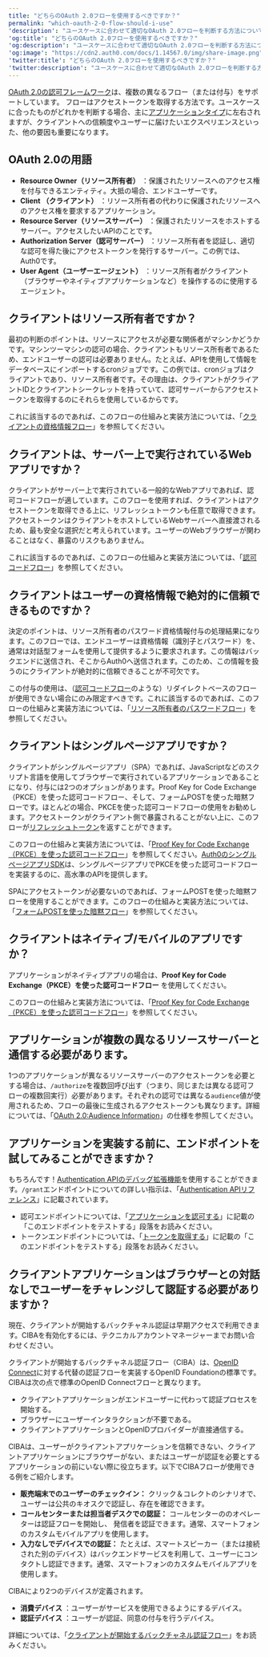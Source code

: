 ```yaml
---
title: "どちらのOAuth 2.0フローを使用するべきですか？"
permalink: "which-oauth-2-0-flow-should-i-use"
'description': "ユースケースに合わせて適切なOAuth 2.0フローを判断する方法について説明します。"
'og:title': "どちらのOAuth 2.0フローを使用するべきですか？"
'og:description': "ユースケースに合わせて適切なOAuth 2.0フローを判断する方法について説明します。"
'og:image': "https://cdn2.auth0.com/docs/1.14567.0/img/share-image.png"
'twitter:title': "どちらのOAuth 2.0フローを使用するべきですか？"
'twitter:description': "ユースケースに合わせて適切なOAuth 2.0フローを判断する方法について説明します。"
---
```


[OAuth 2.0の認可フレームワーク](/ja-jp/authenticate/protocols/oauth)は、複数の異なるフロー（または付与）をサポートしています。 <Tooltip data-tooltip-id="react-containers-DefinitionTooltip-0" href="/ja-jp/glossary?term=flow" tip="フロー: アクションを使用して拡張できるプロセス。各フローはそれぞれ1つ以上のトリガーで構成され、Auth0手順の単一ポイント中に情報が移動する論理パイプラインを表します。" cta="用語集の表示">フロー</Tooltip>はアクセストークンを取得する方法です。ユースケースに合ったものがどれかを判断する場合、主に[アプリケーションタイプ](/ja-jp/get-started/applications)に左右されますが、クライアントへの信頼度やユーザーに届けたいエクスペリエンスといった、他の要因も重要になります。

## OAuth 2.0の用語

* **<Tooltip data-tooltip-id="react-containers-DefinitionTooltip-1" href="/ja-jp/glossary?term=resource-owner" tip="リソース所有者: 保護されたリソースへのアクセスを許可できるエンティティ（ユーザーやアプリケーションなど）。" cta="用語集の表示">Resource Owner</Tooltip>（リソース所有者）** ：保護されたリソースへのアクセス権を付与できるエンティティ。大抵の場合、エンドユーザーです。
* **Client （クライアント）** ：リソース所有者の代わりに保護されたリソースへのアクセス権を要求するアプリケーション。
* **<Tooltip data-tooltip-id="react-containers-DefinitionTooltip-2" href="/ja-jp/glossary?term=resource-server" tip="リソースサーバー: 保護されたリソースをホストするサーバー。リソースサーバーは保護されたリソースの要求を受け入れ、応答します。" cta="用語集の表示">Resource Server</Tooltip>（リソースサーバー）** ：保護されたリソースをホストするサーバー。アクセスしたいAPIのことです。
* **<Tooltip data-tooltip-id="react-containers-DefinitionTooltip-3" href="/ja-jp/glossary?term=authorization-server" tip="認可サーバー: ユーザーによるアクセスの限界を定義するために使用される集中管理型サーバー。たとえば、認可サーバーは、ユーザーが利用できるデータ、タスク、機能を制御できます。" cta="用語集の表示">Authorization Server</Tooltip>（認可サーバー）** ：リソース所有者を認証し、適切な認可を得た後にアクセストークンを発行するサーバー。この例では、Auth0です。
* **User Agent（ユーザーエージェント）** ：リソース所有者がクライアント（ブラウザーやネイティブアプリケーションなど）を操作するのに使用するエージェント。

## クライアントはリソース所有者ですか？

最初の判断のポイントは、リソースにアクセスが必要な関係者がマシンかどうかです。マシンツーマシンの認可の場合、クライアントもリソース所有者であるため、エンドユーザーの認可は必要ありません。たとえば、APIを使用して情報をデータベースにインポートするcronジョブです。この例では、cronジョブはクライアントであり、リソース所有者です。その理由は、クライアントがクライアントIDとクライアントシークレットを持っていて、認可サーバーからアクセストークンを取得するのにそれらを使用しているからです。

これに該当するのであれば、このフローの仕組みと実装方法については、「[クライアントの資格情報フロー](/ja-jp/get-started/authentication-and-authorization-flow/client-credentials-flow)」を参照してください。

## クライアントは、サーバー上で実行されているWebアプリですか？

クライアントがサーバー上で実行されている一般的なWebアプリであれば、認可コードフローが適しています。このフローを使用すれば、クライアントはアクセストークンを取得できる上に、リフレッシュトークンも任意で取得できます。アクセストークンはクライアントをホストしているWebサーバーへ直接渡されるため、最も安全な選択だと考えられています。ユーザーのWebブラウザーが関わることはなく、暴露のリスクもありません。

これに該当するのであれば、このフローの仕組みと実装方法については、「[認可コードフロー](/ja-jp/get-started/authentication-and-authorization-flow/authorization-code-flow)」を参照してください。

## クライアントはユーザーの資格情報で絶対的に信頼できるものですか？

決定のポイントは、リソース所有者のパスワード資格情報付与の処理結果になります。このフローでは、エンドユーザーは資格情報（識別子とパスワード）を、通常は対話型フォームを使用して提供するように要求されます。この情報はバックエンドに送信され、そこからAuth0へ送信されます。このため、この情報を扱うのにクライアントが絶対的に信頼できることが不可欠です。

この付与の使用は、（[認可コードフロー](/ja-jp/get-started/authentication-and-authorization-flow/authorization-code-flow)のような）リダイレクトベースのフローが使用できない場合にのみ限定すべきです。これに該当するのであれば、このフローの仕組みと実装方法については、「[リソース所有者のパスワードフロー](/ja-jp/get-started/authentication-and-authorization-flow/resource-owner-password-flow)」を参照してください。

## クライアントはシングルページアプリですか？

クライアントがシングルページアプリ（SPA）であれば、JavaScriptなどのスクリプト言語を使用してブラウザーで実行されているアプリケーションであることになり、付与には2つのオプションがあります。Proof Key for Code Exchange（PKCE）を使った認可コードフロー、そして、フォームPOSTを使った暗黙フローです。ほとんどの場合、PKCEを使った認可コードフローの使用をお勧めします。アクセストークンがクライアント側で暴露されることがない上に、このフローが[リフレッシュトークン](/ja-jp/secure/tokens/refresh-tokens)を返すことができます。

このフローの仕組みと実装方法については、「[Proof Key for Code Exchange（PKCE）を使った認可コードフロー](/ja-jp/get-started/authentication-and-authorization-flow/authorization-code-flow-with-pkce)」を参照してください。[Auth0のシングルページアプリSDK](/ja-jp/libraries/auth0-single-page-app-sdk)は、シングルページアプリでPKCEを使った認可コードフローを実装するのに、高水準のAPIを提供します。

SPAにアクセストークンが必要ないのであれば、フォームPOSTを使った暗黙フローを使用することができます。このフローの仕組みと実装方法については、「[フォームPOSTを使った暗黙フロー](/ja-jp/get-started/authentication-and-authorization-flow/implicit-flow-with-form-post)」を参照してください。

## クライアントはネイティブ/モバイルのアプリですか？

アプリケーションがネイティブアプリの場合は、**Proof Key for Code Exchange（PKCE）を使った認可コードフロー** を使用してください。

このフローの仕組みと実装方法については、「[Proof Key for Code Exchange（PKCE）を使った認可コードフロー](/ja-jp/get-started/authentication-and-authorization-flow/authorization-code-flow-with-pkce)」を参照してください。

## アプリケーションが複数の異なるリソースサーバーと通信する必要があります。

1つのアプリケーションが異なるリソースサーバーのアクセストークンを必要とする場合は、`/authorize`を複数回呼び出す（つまり、同じまたは異なる認可フローの複数回実行）必要があります。それぞれの認可では異なる`audience`値が使用されるため、フローの最後に生成されるアクセストークンも異なります。詳細については、「[OAuth 2.0:Audience Information](https://tools.ietf.org/html/draft-tschofenig-oauth-audience-00#section-3)」の仕様を参照してください。

## アプリケーションを実装する前に、エンドポイントを試してみることができますか？

もちろんです！[Authentication APIのデバッグ拡張機能](/ja-jp/customize/extensions/authentication-api-debugger-extension)を使用することができます。`/grant`エンドポイントについての詳しい指示は、「[Authentication APIリファレンス](/ja-jp/api/authentication)」に記載されています。

* 認可エンドポイントについては、「[アプリケーションを認可する](/ja-jp/api/authentication#authorize-application)」に記載の「このエンドポイントをテストする」段落をお読みください。
* トークンエンドポイントについては、「[トークンを取得する](/ja-jp/api/authentication#get-token)」に記載の「このエンドポイントをテストする」段落をお読みください。

## クライアントアプリケーションはブラウザーとの対話なしでユーザーをチャレンジして認証する必要がありますか？

<Callout icon="file-lines" color="#0EA5E9" iconType="regular">

現在、クライアントが開始するバックチャネル認証は早期アクセスで利用できます。CIBAを有効化するには、テクニカルアカウントマネージャーまでお問い合わせください。

</Callout>

クライアントが開始するバックチャネル認証フロー（CIBA）は、[OpenID Connect](https://openid.net/developers/how-connect-works/)に対する代替の認証フローを実装する<Tooltip data-tooltip-id="react-containers-DefinitionTooltip-0" href="/ja-jp/glossary?term=openid" tip="OpenID: アプリケーションがログイン情報を収集および保存することなくにユーザーのIDを検証できるようにする認証用のオープン標準。" cta="用語集の表示">OpenID</Tooltip> Foundationの標準です。CIBAは次の点で標準のOpenID Connectフローと異なります。

* クライアントアプリケーションがエンドユーザーに代わって認証プロセスを開始する。
* ブラウザーにユーザーインタラクションが不要である。
* クライアントアプリケーションとOpenIDプロバイダーが直接通信する。

CIBAは、ユーザーがクライアントアプリケーションを信頼できない、クライアントアプリケーションにブラウザーがない、またはユーザーが認証を必要とするアプリケーションの前にいない際に役立ちます。以下でCIBAフローが使用できる例をご紹介します。

* **販売端末でのユーザーのチェックイン：** クリック＆コレクトのシナリオで、ユーザーは公共のキオスクで認証し、存在を確認できます。
* **コールセンターまたは担当者デスクでの認証：** コールセンターののオペレーターは認証フローを開始し、 発信者を認証できます。通常、スマートフォンのカスタムモバイルアプリを使用します。
* **入力なしでデバイスでの認証：** たとえば、スマートスピーカー（または接続された別のデバイス）はバックエンドサービスを利用して、ユーザーにコンタクトし認証できます。通常、スマートフォンのカスタムモバイルアプリを使用します。

CIBAにより2つのデバイスが定義されます。

* **消費デバイス** ：ユーザーがサービスを使用できるようにするデバイス。
* **認証デバイス** ：ユーザーが認証、同意の付与を行うデバイス。

詳細については、「[クライアントが開始するバックチャネル認証フロー](/ja-jp/get-started/authentication-and-authorization-flow/client-initiated-backchannel-authentication-flow)」をお読みください。